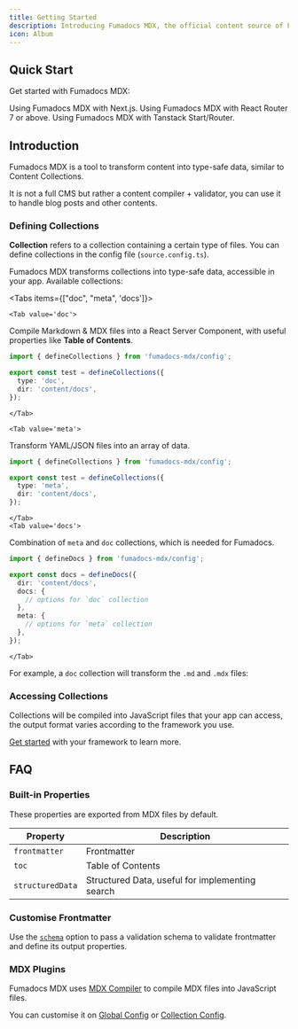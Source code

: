 ```yaml
---
title: Getting Started
description: Introducing Fumadocs MDX, the official content source of Fumadocs.
icon: Album
---
```


## Quick Start

Get started with Fumadocs MDX:

<Cards>
  <Card title="Next.js" href="/docs/mdx/next">
    Using Fumadocs MDX with Next.js.
  </Card>
  <Card title="React Router" href="/docs/mdx/vite/react-router">
    Using Fumadocs MDX with React Router 7 or above.
  </Card>
  <Card title="Tanstack Start" href="/docs/mdx/vite/tanstack">
    Using Fumadocs MDX with Tanstack Start/Router.
  </Card>
</Cards>

## Introduction

Fumadocs MDX is a tool to transform content into type-safe data, similar to Content Collections.

It is not a full CMS but rather a content compiler + validator, you can use it to handle blog posts and other contents.

### Defining Collections

**Collection** refers to a collection containing a certain type of files. You can define collections in the config file (`source.config.ts`).

Fumadocs MDX transforms collections into type-safe data, accessible in your app. Available collections:

<Tabs items={["doc", "meta", 'docs']}>

    <Tab value='doc'>

Compile Markdown & MDX files into a React Server Component, with useful properties like **Table of Contents**.

```ts title="source.config.ts"
import { defineCollections } from 'fumadocs-mdx/config';

export const test = defineCollections({
  type: 'doc',
  dir: 'content/docs',
});
```

    </Tab>

    <Tab value='meta'>

Transform YAML/JSON files into an array of data.

```ts title="source.config.ts"
import { defineCollections } from 'fumadocs-mdx/config';

export const test = defineCollections({
  type: 'meta',
  dir: 'content/docs',
});
```

    </Tab>
    <Tab value='docs'>

Combination of `meta` and `doc` collections, which is needed for Fumadocs.

```ts title="source.config.ts"
import { defineDocs } from 'fumadocs-mdx/config';

export const docs = defineDocs({
  dir: 'content/docs',
  docs: {
    // options for `doc` collection
  },
  meta: {
    // options for `meta` collection
  },
});
```

    </Tab>

</Tabs>

For example, a `doc` collection will transform the `.md` and `.mdx` files:

<Files>
  <Folder name="folder" defaultOpen>
    <File name="ui.md" />
  </Folder>
  <File name="hello.md" />
  <File name="index.mdx" />
  <File
    name="meta.json"
    className="opacity-50 cursor-not-allowed"
    aria-disabled
  />
</Files>

### Accessing Collections

Collections will be compiled into JavaScript files that your app can access, the output format varies according to the framework you use.

[Get started](#quickstart) with your framework to learn more.

## FAQ

### Built-in Properties

These properties are exported from MDX files by default.

| Property         | Description                                     |
| ---------------- | ----------------------------------------------- |
| `frontmatter`    | Frontmatter                                     |
| `toc`            | Table of Contents                               |
| `structuredData` | Structured Data, useful for implementing search |

### Customise Frontmatter

Use the [`schema`](/docs/mdx/collections#schema-1) option to pass a validation schema to validate frontmatter and define its output properties.

### MDX Plugins

Fumadocs MDX uses [MDX Compiler](https://mdxjs.com/packages/mdx) to compile MDX files into JavaScript files.

You can customise it on [Global Config](/docs/mdx/global#mdx-options) or [Collection Config](/docs/mdx/collections#mdxoptions).
